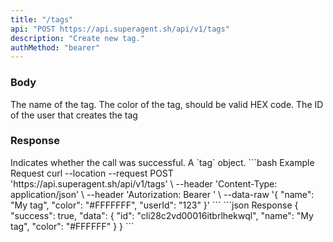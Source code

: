 ```yaml
---
title: "/tags"
api: "POST https://api.superagent.sh/api/v1/tags"
description: "Create new tag."
authMethod: "bearer"
---
```


### Body

<ParamField body="name" type="string">
  The name of the tag.
</ParamField>
<ParamField body="color" type="string">
  The color of the tag, should be valid HEX code.
</ParamField>
<ParamField body="userId" type="object">
  The ID of the user that creates the tag
</ParamField>

### Response

<ResponseField name="success" type="boolean">
  Indicates whether the call was successful.
</ResponseField>

<ResponseField name="data" type="object">
  A `tag` object.
</ResponseField>

<RequestExample>
```bash Example Request
curl --location --request POST 'https://api.superagent.sh/api/v1/tags' \
--header 'Content-Type: application/json' \
--header 'Autorization: Bearer <token>' \
--data-raw '{
    "name": "My tag",
    "color": "#FFFFFFF",
    "userId": "123"
}'
```
</RequestExample>

<ResponseExample>
```json Response
{
  "success": true,
  "data": {
    "id": "cli28c2vd00016itbrlhekwql",
    "name": "My tag",
    "color": "#FFFFFF"
  }
}
```
</ResponseExample>
